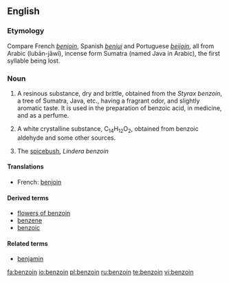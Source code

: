 ==English==

===Etymology===
Compare French ''[[benjoin]]'', Spanish ''[[benjui]]'' and Portuguese ''[[beijoin]]'', all from Arabic <!--add the Arabic here--> (lubān-jāwī), incense form Sumatra (named Java in Arabic), the first syllable being lost.

===Noun===
{{wikipedia}}
{{en-noun|-}}

# A resinous substance, dry and brittle, obtained from the ''Styrax benzoin'', a tree of Sumatra, Java, etc., having a fragrant odor, and slightly aromatic taste. It is used in the preparation of benzoic acid, in medicine, and as a perfume.
# {{organic compound}} A white crystalline substance, C<sub>14</sub>H<sub>12</sub>O<sub>2</sub>, obtained from benzoic aldehyde and some other sources.
# {{botany}} The [[spicebush]], ''Lindera benzoin''

====Translations====
{{trans-top|resinous substance from tree}}
*French: [[benjoin]] {{m}}
{{trans-mid}}
{{trans-bottom}}

{{trans-top|white crystalline substance}}
{{trans-mid}}
{{trans-bottom}}

{{trans-top|spicebush}}
{{trans-mid}}
{{trans-bottom}}

====Derived terms====
*[[flowers of benzoin]]
*[[benzene]]
*[[benzoic]]

====Related terms====
*[[benjamin]]

[[fa:benzoin]]
[[io:benzoin]]
[[pl:benzoin]]
[[ru:benzoin]]
[[te:benzoin]]
[[vi:benzoin]]